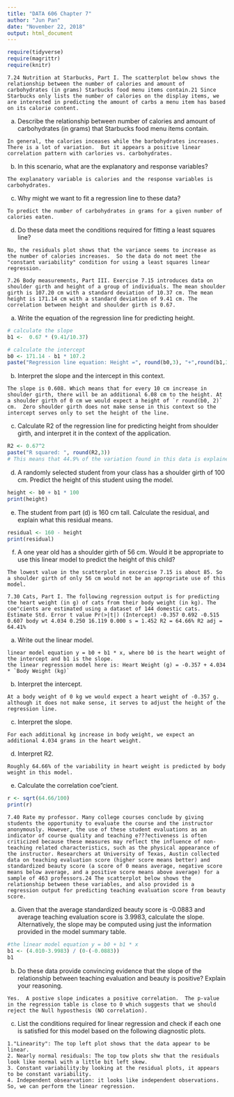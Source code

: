 ---
title: "DATA 606 Chapter 7"
author: "Jun Pan"
date: "November 22, 2018"
output: html_document
---

```{r}
require(tidyverse)
require(magrittr)
require(knitr)
```

```
7.24 Nutrition at Starbucks, Part I. The scatterplot below shows the relationship between the number of calories and amount of carbohydrates (in grams) Starbucks food menu items contain.21 Since Starbucks only lists the number of calories on the display items, we are interested in predicting the amount of carbs a menu item has based on its calorie content.
```
(a) Describe the relationship between number of calories and amount of carbohydrates (in grams) that Starbucks food menu items contain. 

```
In general, the calories inceases while the barbohydrates increases.  There is a lot of variation.  But it appears a positive linear correlation pattern with carlories vs. carbohydrates.
```

(b) In this scenario, what are the explanatory and response variables?

```
The explanatory variable is calories and the response variables is carbohydrates.
```

(c) Why might we want to fit a regression line to these data? 

```
To predict the number of carbohydrates in grams for a given number of calories eaten. 
```

(d) Do these data meet the conditions required for fitting a least squares line?

```
No, the residuals plot shows that the variance seems to increase as the number of calories increases.  So the data do not meet the "constant variability" condition for using a least squares linear regression.
```

```
7.26 Body measurements, Part III. Exercise 7.15 introduces data on shoulder girth and height of a group of individuals. The mean shoulder girth is 107.20 cm with a standard deviation of 10.37 cm. The mean height is 171.14 cm with a standard deviation of 9.41 cm. The correlation between height and shoulder girth is 0.67.
```

(a) Write the equation of the regression line for predicting height. 
```{r}
# calculate the slope
b1 <-  0.67 * (9.41/10.37)

# calculate the intercept
b0 <- 171.14 - b1 * 107.2
paste("Regression line equation: Height =", round(b0,3), "+",round(b1,3),"* Shoulder")
```


(b) Interpret the slope and the intercept in this context. 

```
The slope is 0.608. Which means that for every 10 cm increase in shoulder girth, there will be an additional 6.08 cm to the height. At a shoulder girth of 0 cm we would expect a height of `r round(b0, 2)` cm.  Zero shoulder girth does not make sense in this context so the intercept serves only to set the height of the line.  
```

(c) Calculate R2 of the regression line for predicting height from shoulder girth, and interpret it in the context of the application. 

```{r}
R2 <- 0.67^2
paste("R squared: ", round(R2,3))
# This means that 44.9% of the variation found in this data is explained by the linear model i.e. explained by the shoulder girth width.
```


(d) A randomly selected student from your class has a shoulder girth of 100 cm. Predict the height of this student using the model. 


```{r}
height <- b0 + b1 * 100
print(height)
```



(e) The student from part (d) is 160 cm tall. Calculate the residual, and explain what this residual means. 

```{r}
residual <- 160 - height
print(residual)
```


(f) A one year old has a shoulder girth of 56 cm. Would it be appropriate to use this linear model to predict the height of this child?

```
The lowest value in the scatterplot in excercise 7.15 is about 85. So a shoulder girth of only 56 cm would not be an appropriate use of this model.  
```

```
7.30 Cats, Part I. The following regression output is for predicting the heart weight (in g) of cats from their body weight (in kg). The coe"cients are estimated using a dataset of 144 domestic cats. Estimate Std. Error t value Pr(>|t|) (Intercept) -0.357 0.692 -0.515 0.607 body wt 4.034 0.250 16.119 0.000 s = 1.452 R2 = 64.66% R2 adj = 64.41% 
```


(a) Write out the linear model. 
```
linear model equation y = b0 + b1 * x, where b0 is the heart weight of the intercept and b1 is the slope.
the linear regression model here is: Heart Weight (g) = -0.357 + 4.034 * `Body Weight (kg)`
```


(b) Interpret the intercept. 
```
At a body weight of 0 kg we would expect a heart weight of -0.357 g.  although it does not make sense, it serves to adjust the height of the regression line.
```

(c) Interpret the slope. 
```
For each additional kg increase in body weight, we expect an additional 4.034 grams in the heart weight.
```

(d) Interpret R2. 
```
Roughly 64.66% of the variability in heart weight is predicted by body weight in this model.  
```

(e) Calculate the correlation coe"cient.
```{r}
r <- sqrt(64.66/100)
print(r)
```



```
7.40 Rate my professor. Many college courses conclude by giving students the opportunity to evaluate the course and the instructor anonymously. However, the use of these student evaluations as an indicator of course quality and teaching e???ectiveness is often criticized because these measures may reflect the influence of non-teaching related characteristics, such as the physical appearance of the instructor. Researchers at University of Texas, Austin collected data on teaching evaluation score (higher score means better) and standardized beauty score (a score of 0 means average, negative score means below average, and a positive score means above average) for a
sample of 463 professors.24 The scatterplot below shows the relationship between these variables, and also provided is a regression output for predicting teaching evaluation score from beauty score.
```
(a) Given that the average standardized beauty score is -0.0883 and average teaching evaluation score is 3.9983, calculate the slope. Alternatively, the slope may be computed using just the information provided in the model summary table. 
```{r}
#the linear model equation y = b0 + b1 * x
b1 <- (4.010-3.9983) / (0-(-0.0883))
b1
```



(b) Do these data provide convincing evidence that the slope of the relationship between teaching evaluation and beauty is positive? Explain your reasoning. 
```
Yes.  A postive slope indicates a positive correlation.  The p-value in the regression table is close to 0 which suggests that we should reject the Null hyposthesis (NO correlation).
```


(c) List the conditions required for linear regression and check if each one is satisfied for this model based on the following diagnostic plots.
```
1."Linearity": The top left plot shows that the data appear to be linear.
2. Nearly normal residuals: The top tow plots shw that the residuals look like normal with a little bit left skew.
3. Constant variability:by looking at the residual plots, it appears to be constant variability.
4. Independent obsearvation: it looks like independent observations.
So, we can perform the linear regression.
```

